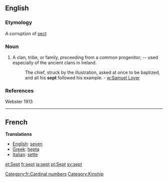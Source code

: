 ==English==
===Etymology===
A corruption of [[sect]]
===Noun===
#A clan, tribe, or family, proceeding from a common progenitor; -- used especially of the ancient clans in Ireland.
#:The chief, struck by the illustration, asked at once to be baptized, and all his '''sept''' followed his example. - [[w:Samuel Lover]]
===References===
Webster 1913
----
==French==

'''Translations'''

*[[English]]: [[seven]]
*[[Greek]]: [[hepta]]
*[[Italian]]: [[sette]]

[[Category:fr:Cardinal numbers]]
[[Category:Kinship]]

[[et:Sept]]
[[fr:sept]]
[[ja:sept]]
[[pt:Sept]]
[[sv:sept]]